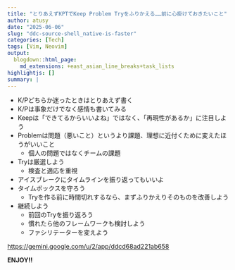 ```yaml
---
title: "とりあえずKPTでKeep Problem Tryをふりかえる……前に心掛けておきたいこと"
author: atusy
date: "2025-06-06"
slug: "ddc-source-shell_native-is-faster"
categories: [Tech]
tags: [Vim, Neovim]
output:
  blogdown::html_page:
    md_extensions: +east_asian_line_breaks+task_lists
highlightjs: []
summary: |
---
```


- K/Pどちらか迷ったときはとりあえず書く
- K/Pは事象だけでなく感情も書いてみる
- Keepは「できてるからいいよね」ではなく、「再現性があるか」に注目しよう
- Problemは問題（悪いこと）というより課題、理想に近付くために変えたほうがいいこと
    - 個人の問題ではなくチームの課題
- Tryは厳選しよう
    - 検査と適応を重視
- アイスブレークにタイムラインを振り返ってもいいよ
- タイムボックスを守ろう
    - Tryを作る前に時間切れするなら、まずふりかえりそのものを改善しよう
- 継続しよう
    - 前回のTryを振り返ろう
    - 慣れたら他のフレームワークも検討しよう
    - ファシリテーターを変えよう

<https://gemini.google.com/u/2/app/ddcd68ad221ab658>

**ENJOY!!**
